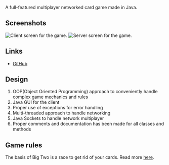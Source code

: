 
A full-featured multiplayer networked card game made in Java.

## Screenshots

<Image src={ClientScreen} alt="Client screen for the game." />

<Image src={ServerScreen} alt="Server screen for the game." />

## Links

- [GitHub](http://github.com/WaqasAliAbbasi/BigTwo)

## Design

1.  OOP(Object Oriented Programming) approach to conveniently handle complex game mechanics and rules
2.  Java GUI for the client
3.  Proper use of exceptions for error handling
4.  Multi-threaded approach to handle networking
5.  Java Sockets to handle network multiplayer
6.  Proper comments and documentation has been made for all classes and methods

## Game rules

The basis of Big Two is a race to get rid of your cards. Read more [here](https://en.wikipedia.org/wiki/Big_two).
